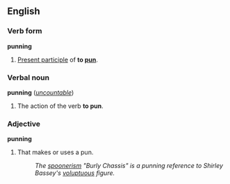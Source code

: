 ==English==
===Verb form===
'''punning'''
 
#[[Present participle]] of '''to [[pun]]'''.
 
===Verbal noun===
'''punning''' (''[[uncountable]]'')
 
#The action of the verb '''to pun'''.
 
===Adjective===
'''punning'''
 
#That makes or uses a pun.
#:''The [[spoonerism]] "Burly Chassis" is a punning reference to Shirley Bassey's [[voluptuous]] figure.''